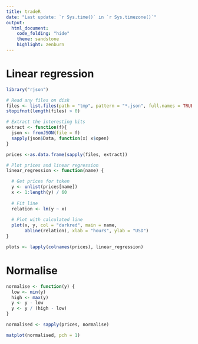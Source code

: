 ```yaml
---
title: tradeR
date: "Last update: `r Sys.time()` in `r Sys.timezone()`"
output:
  html_document:
    code_folding: "hide"
    theme: sandstone
    highlight: zenburn
---
```


# Linear regression
```r
library("rjson")

# Read any files on disk
files <- list.files(path = "tmp", pattern = "*.json", full.names = TRUE)
stopifnot(length(files) > 0)

# Extract the interesting bits
extract <- function(f){
  json <- fromJSON(file = f)
  sapply(json$Data, function(x) x$open)
}

prices <-as.data.frame(sapply(files, extract))

# Plot prices and linear regression
linear_regression <- function(name) {

  # Get prices for token  
  y <- unlist(prices[name])
  x <- 1:length(y) / 60
  
  # Fit line
  relation <- lm(y ~ x)
  
  # Plot with calculated line
  plot(x, y, col = "darkred", main = name,
       abline(relation), xlab = "hours", ylab = "USD")
}

plots <- lapply(colnames(prices), linear_regression)

```

# Normalise
```r
normalise <- function(y) {
  low <- min(y)
  high <- max(y)
  y <- y - low
  y <- y / (high - low)
}

normalised <- sapply(prices, normalise)

matplot(normalised, pch = 1)
```
